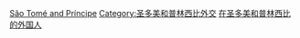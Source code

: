{{Commonscat|Ambassadors to São Tomé and Príncipe}}

[[Category:駐各國大使|São Tomé and Príncipe]]
[[Category:圣多美和普林西比外交|Category:圣多美和普林西比外交]]
[[Category:在圣多美和普林西比的外国人|]]